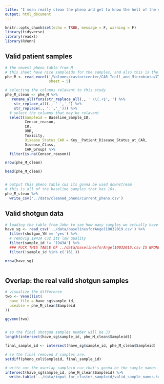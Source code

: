 ```yaml
---
title: "I mean really clean the pheno and get to know the hell of the samples"
output: html_document
---
```


```r
knitr::opts_chunk$set(echo = TRUE, message = F, warning = F)
library(tidyverse)
library(readxl)
library(RVenn)
```
 
## Valid patient samples

```r
# the newest pheno table from M
# this sheet have nice sampleids for the samples, and also this is the table has all of the info
phe_M <- read_excel('/Volumes/castoricenter/CAR-Tcell_and_Microbiota/CTC Event Table 10232019 wo Censor .xlsx',
                    sheet = 5)
```

```r
# selecting the columns relavant to this study
phe_M_clean <- phe_M %>% 
   rename_all(funs(str_replace_all(., ' \\(.+$','') %>% 
    str_replace_all(., ' ','_') %>% 
    str_replace(., ':','_'))) %>% 
  # select the columns that may be relavant
  select(Sampleid = Baseline_Sample_ID, 
         Censor_reason,
         CR, 
         ORR, 
         Toxicity, 
         Disease_Status_CAR = Key__Patient_Disease_Status_at_CAR, 
         Disease_Class, 
         CAR_Group) %>% 
  filter(is.na(Censor_reason)) 

nrow(phe_M_clean)

head(phe_M_clean)


# output this pheno table cuz its gonna be used downstream
# this is all of the baseline samples that has 16s.
phe_M_clean %>% 
  write_csv('../data/cleaned_pheno/current_pheno.csv')
```


## Valid shotgun data


```r
# loading the table from John to see how many samples we actually have shotgun data
have_sg <- read_csv('../data/baselinesforAngel10032019.csv') %>% 
  filter(shotgun_YN == 'yes') %>% 
  # removig 1943A cuz its low quality
  filter(sample_id != '1943A') %>% 
  ### FUCK THIS TABLE OF ../data/baselinesforAngel10032019.csv IS WRONG IN 161, it didn’t pass QC because not enough DNA material was present. SO WE DON'T HAVE THE SHOTGUN DATA.
  filter(!sample_id %in% c('161'))

nrow(have_sg)
  


```

## Overlap: the real valid shotgun samples

```r
# visualize the difference 
two <- Venn(list(
  have_file = have_sg$sample_id,
  useable = phe_M_clean$Sampleid
))  
  
ggvenn(two)      


# so the final shotgun samples number will be 33
length(intersect(have_sg$sample_id, phe_M_clean$Sampleid))

final_sample_id <- intersect(have_sg$sample_id, phe_M_clean$Sampleid)

# so the final removed 2 samples are:
setdiff(pheno_col$Sampleid, final_sample_id) 
```

```r
# write out the overlap sampleid cuz that's gonna be the sample_names in use on the cluster for normalization
intersect(have_sg$sample_id, phe_M_clean$Sampleid) %>%  
  write.table('../data/input_for_cluster_sampleid/valid_sample_names.txt', col.names = F, row.names = F, quote = F)
```

